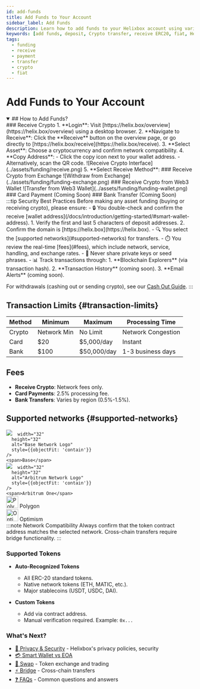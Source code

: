 ```yaml
---
id: add-funds
title: Add Funds to Your Account
sidebar_label: Add Funds
description: Learn how to add funds to your Helixbox account using various payment methods
keywords: [add funds, deposit, Crypto transfer, receive ERC20, fiat, Helixbox]
tags:
  - funding
  - receive 
  - payment
  - transfer
  - crypto
  - fiat
---
```



# Add Funds to Your Account
<details open='true'>
<summary>
## How to Add Funds?
</summary>
<Tabs>
<TabItem value="crypto" label="Receive Crypto" default>
  ### Receive Crypto
  1. **Login**: Visit [https://helix.box/overview](https://helix.box/overview) using a desktop browser.
  2. **Navigate to Receive**: Click the **Receive** button on the overview page, or go directly to [https://helix.box/receive](https://helix.box/receive).
  3. **Select Asset**: Choose a cryptocurrency and confirm network compatibility.
  4. **Copy Address**:  
    - Click the copy icon next to your wallet address.
    - Alternatively, scan the QR code.
  ![Receive Crypto Interface](../assets/funding/receive.png)  
  5. **Select Receive Method**:  
    <Tabs>
      <TabItem value="exchange" label="Exchange">
        ### Receive Crypto from Exchange
        ![Withdraw from Exchange](../assets/funding/funding-exchange.png)
      </TabItem>  
       <TabItem value="web3-wallet" label="Web3 Wallet">
        ### Receive Crypto from Web3 Wallet
         ![Transfer from Web3 Wallet](../assets/funding/funding-wallet.png)
      </TabItem>  
    </Tabs>
</TabItem>

<TabItem value="card" label="Card Payment">
  ### Card Payment (Coming Soon)
</TabItem>

<TabItem value="bank" label="Bank Transfer">
  ### Bank Transfer (Coming Soon)
</TabItem>
</Tabs>
</details>
:::tip Security Best Practices
Before making any asset funding (buying or receiving crypto), please ensure:
- 🔒 You double-check and confirm the receive [wallet address](/docs/introduction/getting-started/#smart-wallet-address).
  1. Verify the first and last 5 characters of deposit addresses. 
  2. Confirm the domain is [https://helix.box](https://helix.box).
- 🔍 You select the [supported networks](#supported-networks) for transfers.
- ⏱️ You review the real-time [fees](#fees), which include network, service, handling, and exchange rates.
- 📧 Never share private keys or seed phrases.
- 📊 Track transactions through:
    1. **Blockchain Explorers** (via transaction hash).
    2. **Transaction History** (coming soon).
    3. **Email Alerts** (coming soon).

For withdrawals (cashing out or sending crypto), see our [Cash Out Guide](./cash-out-crypto).
::: 


##  Transaction Limits {#transaction-limits}

| Method  | Minimum     | Maximum          | Processing Time       |
|---------|-------------|------------------|-----------------------|
| Crypto  | Network Min | No Limit         | Network Congestion    |
| Card    | $20         | $5,000/day       | Instant               |
| Bank    | $100        | $50,000/day      | 1-3 business days     |

## Fees
- **Receive Crypto**: Network fees only.
- **Card Payments**: 2.5% processing fee.
- **Bank Transfers**: Varies by region (0.5%-1.5%).


## Supported networks {#supported-networks}

<div style={{display: 'flex', flexDirection: 'column', gap: '12px', margin: '24px'}}>
  <div style={{display: 'flex', alignItems: 'center', gap: '12px'}}>
    <img 
         src="https://helix.box/_next/image?url=https%3A%2F%2Fcoin-images.coingecko.com%2Fasset_platforms%2Fimages%2F131%2Flarge%2Fbase-network.png%3F1720533039&w=64&q=75&dpl=dpl_47wih5NBVEQx3mubAcjTSy18Q1AR" 

      width="32"
      height="32" 
      alt="Base Network Logo"
      style={{objectFit: 'contain'}}
    />
    <span>Base</span>
  </div>
  
  <div style={{display: 'flex', alignItems: 'center', gap: '12px'}}>
    <img 
         src="https://helix.box/_next/image?url=https%3A%2F%2Fcoin-images.coingecko.com%2Fasset_platforms%2Fimages%2F33%2Flarge%2FAO_logomark.png%3F1706606717&w=32&q=75&dpl=dpl_47wih5NBVEQx3mubAcjTSy18Q1AR" 

      width="32"
      height="32"
      alt="Arbitrum Network Logo"
      style={{objectFit: 'contain'}}
    />
    <span>Arbitrum One</span>
  </div>

  <div style={{display: 'flex', alignItems: 'center', gap: '12px'}}>
    <img 
src="https://helix.box/_next/image?url=https%3A%2F%2Fcoin-images.coingecko.com%2Fasset_platforms%2Fimages%2F15%2Flarge%2Fpolygon_pos.png%3F1706606645&w=64&q=75&dpl=dpl_47wih5NBVEQx3mubAcjTSy18Q1AR" 
      width="32"
      height="32"
      alt="Polygon Network Logo"
      style={{objectFit: 'contain'}}
    />
    <span>Polygon</span>
  </div>

  <div style={{display: 'flex', alignItems: 'center', gap: '12px'}}>
    <img 
    src="https://helix.box/_next/image?url=https%3A%2F%2Fcoin-images.coingecko.com%2Fasset_platforms%2Fimages%2F41%2Flarge%2Foptimism.png%3F1706606778&w=48&q=75&dpl=dpl_47wih5NBVEQx3mubAcjTSy18Q1AR"    
    width="32"
      height="32"
      alt="Optimism Network Logo"
      style={{objectFit: 'contain'}}
    />
    <span>Optimism</span>
  </div>
</div>
:::note Network Compatibility
Always confirm that the token contract address matches the selected network. Cross-chain transfers require bridge functionality.
:::


### Supported Tokens
- **Auto-Recognized Tokens**
  - All ERC-20 standard tokens.
  - Native network tokens (ETH, MATIC, etc.).
  - Major stablecoins (USDT, USDC, DAI).

- **Custom Tokens**
  - Add via contract address.
  - Manual verification required. Example: `0x...` 



### What's Next?
- [🔐 Privacy & Security](/docs/introduction/privacy-security) - Helixbox's privacy policies, security
- [💳 Smart Wallet vs EOA](/docs/faqs/smart-wallet-faq)
- [🔄 Swap](/docs/swap) - Token exchange and trading
- [⚡ Bridge](/docs/bridge) - Cross-chain transfers
- [❓ FAQs](/docs/faqs/smart-wallet-faq) - Common questions and answers


